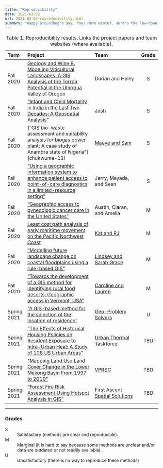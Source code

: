 ```yaml
---
title: "Reproducibility"
date: 2021-02-02
url: 2021-02-02-reproducibility.html
summary: "Happy Groundhog's Day. Yay! More winter. Here's the low-down on Client Meeting progress reports on the reproducibility of published geoprocesses."
---
```


:   Table 1. Reproducibility results. Links the project papers and team websites (where available).

| Term  | Project                   | Team              | Grade |
| :-----| :------------------------ | :---------------- | :---: |
| Fall 2020 | [Geology and Wine 8. Modeling Viticultural Landscapes:  A  GIS Analysis  of  the  Terroir Potential  in  the  Umpqua Valley of Oregon][jones-04] | Dorian and Haley | S |
| Fall 2020 | ["Infant and Child Mortality in India in the Last Two Decades: A Geospatial Analysis"][sing-11] | [Josh][habib] | S |
| Fall 2020 | ["GIS bio-waste assessment and suitability analysis for biogas power plant: A case study of Anambra state of Nigeria"][chukwuma-11] | [Maeve and Sam][maeve-sam] | S |
| Fall 2020 | ["Using a geographic information system to enhance patient access to point-of-care diagnostics in a limited-resource setting"][ferguson-16] | Jerry, Mayada, and Sean | S |
| Fall 2020 | ["Geographic access to gynecologic cancer care in the United States"][shalowitz-15] | Austin, Ciaran, and Amelia | M |
| Fall 2020 | [Least cost path analysis of early maritime movement on the Pacific Northwest Coast][gustas-17] | [Kat and RJ][kat-rj] | M |
| Fall 2020 | ["Modelling future landscape change on coastal floodplains using a rule-based GIS"][brown-06] | [Lindsey and Sarah Grace][lindsey-sarah-grace] | M |
| Fall 2020 | ["Towards the development of a GIS method for identifying rural food deserts: Geographic access in Vermont, USA"][mcentee-10] | [Caroline and Lauren][lauren-caroline] | M |
| Spring 2021 | ["A GIS-based method for the selection of the location of residence"][albacete-12] | [Geo-Problem Solvers][geo-problem-solvers] | U |
| Spring 2021 | ["The Effects of Historical Housing Policies on Resident Exposure to Intra-Urban Heat: A Study of 108 US Urban Areas"][hoffman-20] | [Urban Thermal Taskforce][urban-thermal-taskforce] | TBD |
| Spring 2021 | ["Mapping Land Use Land Cover Change in the Lower Mekong Basin From 1997 to 2010"][spruce-20] | [VPRSC][vprsc] | TBD |
| Spring 2021 | ["Forest Fire Risk Assessment Using Hotspot Analysis in GIS"][said-17] | [First Ascent Spatial Solutions][first-ascent] | TBD |

[albacete-12]: https://doi.org/10.1080/10095020.2012.708159
[brown-06]: https://doi.org/10.1016/j.envsoft.2005.07.011
[chukwuma-21]: https://doi.org/10.1016/j.renene.2020.09.046
[ferguson-16]: http://doi.org/10.1186/s12942-016-0037-9
[first-ascent]: https://sites.google.com/email.wm.edu/first-ascent/home
[gustas-17]: http://dx.doi.org/10.1016/j.jas.2016.11.006
[habib]: https://sites.google.com/email.wm.edu/joshuahabib/client-meeting/purpose-and-key-concepts?authuser=0
[hoffman-20]: http://dx.doi.org/10.3390/cli8010012
[jones-04]: https://journals.lib.unb.ca/index.php/GC/article/view/2779/3267
[kat-rj]: https://sites.google.com/email.wm.edu/marine-lcp-analysis/overview
[lauren-caroline]: https://storymaps.arcgis.com/stories/9379895103e34c0aafc922ed57d0cba3
[lindsey-sarah-grace]: https://sites.google.com/email.wm.edu/client-meeting/home
[maeve-sam]: https://storymaps.arcgis.com/stories/bbf8d416c924465aa137b546dbcb1921
[mcentee-10]: https://doi.org/10.1016/j.apgeog.2009.05.004
[said-17]: http://dx.doi.org/10.2174/1874149501711010786
[shalowitz-15]: https://doi.org/10.1016/j.ygyno.2015.04.025
[sing-11]: https://doi.org/10.1371/journal.pone.0026856
[spruce-20]: https://doi.org/10.3389/fenvs.2020.00021
[geo-problem-solvers]: https://sites.google.com/email.wm.edu/geoproblemsolving-gis420/home
[urban-thermal-taskforce]: https://urbanthermaltaskforce.weebly.com/
[vprsc]: https://vprsc.weebly.com/

***

### Grades

S
:   Satisfactory (methods are clear and reproducible).

M
:   Marginal (it is hard to say because some methods are unclear and/or data are outdated or not readily available).

U
:   Unsatisfactory (there is no way to reproduce these methods)
